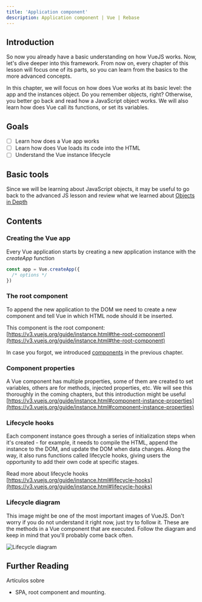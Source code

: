 ```yaml
---
title: 'Application component'
description: Application component | Vue | Rebase
---
```


## Introduction

So now you already have a basic understanding on how VueJS works. Now, let's dive deeper into this framework. From now on, every chapter of this lesson will focus one of its parts, so you can learn from the basics to the more advanced concepts. 

In this chapter, we will focus on how does Vue works at its basic level: the app and the instances object. Do you remember objects, right? Otherwise, you better go back and read how a JavaScript object works. We will also learn how does Vue call its functions, or set its variables.

## Goals

- [ ]  Learn how does a Vue app works
- [ ]  Learn how does Vue loads its code into the HTML
- [ ]  Understand the Vue instance lifecycle

## Basic tools

Since we will be learning about JavaScript objects, it may be useful to go back to the advanced JS lesson and review what we learned about [Objects in Depth](/advanced-js/objects)

## Contents

### Creating the Vue app

Every Vue application starts by creating a new application instance with the *createApp* function

```jsx
const app = Vue.createApp({
  /* options */
})
```

### The root component

To append the new application to the DOM we need to create a new component and tell Vue in which HTML node should it be inserted.  

This component is the root component: [https://v3.vuejs.org/guide/instance.html#the-root-component](https://v3.vuejs.org/guide/instance.html#the-root-component)

In case you forgot, we introduced [components](https://www.notion.so/Introduction-a5525026696848e185cd065e6339ec55) in the previous chapter.

### Component properties

A Vue component has multiple properties, some of them are created to set variables, others are for methods, injected properties, etc. We will see this thoroughly in the coming chapters, but this introduction might be useful [https://v3.vuejs.org/guide/instance.html#component-instance-properties](https://v3.vuejs.org/guide/instance.html#component-instance-properties)

### Lifecycle hooks

Each component instance goes through a series of initialization steps when it's created - for example, it needs to compile the HTML, append the instance to the DOM, and update the DOM when data changes. Along the way, it also runs functions called lifecycle hooks, giving users the opportunity to add their own code at specific stages. 

Read more about lifecycle hooks [https://v3.vuejs.org/guide/instance.html#lifecycle-hooks](https://v3.vuejs.org/guide/instance.html#lifecycle-hooks)

### Lifecycle diagram

This image might be one of the most important images of VueJS. Don't worry if you do not understand it right now, just try to follow it. These are the methods in a Vue component that are executed. Follow the diagram and keep in mind that you'll probably come back often.

![Lifecycle diagram](./lifecycle.png)

## Further Reading

Artículos sobre

- SPA, root component and mounting.
